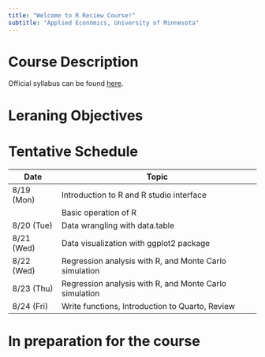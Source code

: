 ```yaml
---
title: "Welcome to R Reciew Course!"
subtitle: "Applied Economics, University of Minnesota"
---
```



# Course Description


Official syllabus can be found [here]().

# Leraning Objectives



# Tentative Schedule

| Date        | Topic                                                  |
|-------------|--------------------------------------------------------|
| 8/19 (Mon)  | Introduction to R and R studio interface               |
|             | Basic operation of R                                   |
| 8/20 (Tue)  | Data wrangling with data.table                         |
| 8/21 (Wed)  | Data visualization with ggplot2 package                |
| 8/22 (Wed)  | Regression analysis with R, and Monte Carlo simulation |
| 8/23 (Thu)  | Regression analysis with R, and Monte Carlo simulation |
| 8/24 (Fri)  | Write functions, Introduction to Quarto, Review        |


# In preparation for the course





